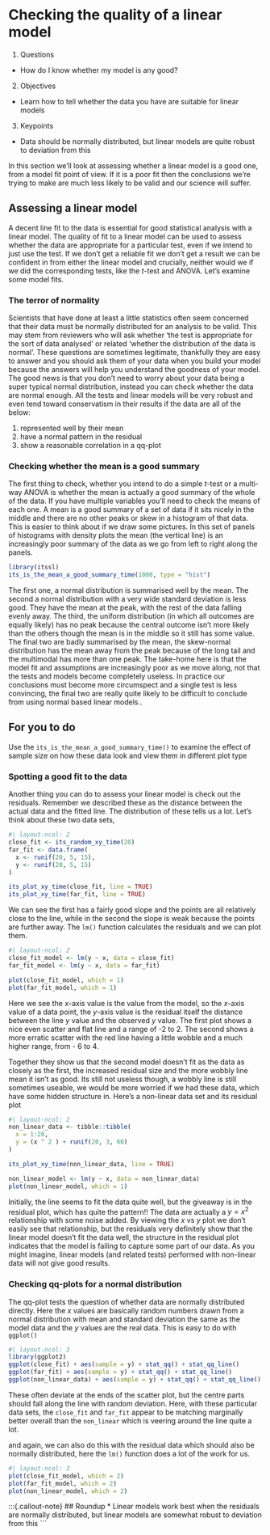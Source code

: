 # Checking the quality of a linear model

1. Questions
  * How do I know whether my model is any good?
2. Objectives
  * Learn how to tell whether the data you have are suitable for linear models
3. Keypoints
  * Data should be normally distributed, but linear models are quite robust to deviation from this

In this section we'll look at assessing whether a linear model is a good one, from a model fit point of view. If it is a poor fit then the conclusions we're trying to make are much less likely to be valid and our science will suffer.

## Assessing a linear model

A decent line fit to the data is essential for good statistical analysis with a linear model. The quality of fit to a linear model can be used to assess whether the data are appropriate for a particular test, even if we intend to just use the test. If we don't get a reliable fit we don't get a result we can be confident in from either the linear model and crucially, neither would we if we did the corresponding tests, like the $t$-test and ANOVA. Let's examine some model fits. 

### The terror of normality

Scientists that have done at least a little statistics often seem concerned that their data must be normally distributed for an analysis to be valid. This may stem from reviewers who will ask whether 'the test is appropriate for the sort of data analysed' or related 'whether the distribution of the data is normal'. These questions are sometimes legitimate, thankfully they are easy to answer and you should ask them of your data when you build your model because the answers will help you understand the goodness of your model. The good news is that you don't need to worry about your data being a super typical normal distribution, instead you can check whether the data are normal enough. All the tests and linear models will be very robust and even tend toward conservatism in their results if the data are all of the below: 

  1. represented well by their mean
  2. have a normal pattern in the residual 
  3. show a reasonable correlation in a qq-plot

### Checking whether the mean is a good summary

The first thing to check, whether you intend to do a simple $t$-test or a multi-way ANOVA is whether the mean is actually a good summary of the whole of the data. If you have multiple variables you'll need to check the means of each one. A mean is a good summary of a set of data if it sits nicely in the middle and there are no other peaks or skew in a histogram of that data. This is easier to think about if we draw some pictures. In this set of panels of histograms with density plots the mean (the vertical line) is an increasingly poor summary of the data as we go from left to right along the panels. 

```r
library(itssl)
its_is_the_mean_a_good_summary_time(1000, type = "hist")

```

The first one, a normal distribution is summarised well by the mean. The second a normal distribution with a very wide standard deviation is less good. They have the mean at the peak, with the rest of the data falling evenly away. The third, the uniform distribution (in which all outcomes are equally likely) has no peak because the central outcome isn't more likely than the others though the mean is in the middle so it still has some value. The final two are badly summarised by the mean, the skew-normal distribution has the mean away from the peak because of the long tail and the multimodal has more than one peak. The take-home here is that the model fit and assumptions are increasingly poor as we move along, not that the tests and models become completely useless. In practice our conclusions must become more circumspect and a single test is less convincing, the final two are really quite likely to be difficult to conclude from using normal based linear models..

:::{.callout-tip}
## For you to do
Use the `its_is_the_mean_a_good_summary_time()` to examine the effect of sample size on how these data look and view them in different plot type
:::

### Spotting a good fit to the data

Another thing you can do to assess your linear model is check out the residuals. Remember we described these as the distance between the actual data and the fitted line. The distribution of these tells us a lot. Let's think about these two data sets,

```r
#| layout-ncol: 2
close_fit <- its_random_xy_time(20)
far_fit <- data.frame(
  x <- runif(20, 5, 15),
  y <- runif(20, 5, 15)
)

its_plot_xy_time(close_fit, line = TRUE)
its_plot_xy_time(far_fit, line = TRUE)

```

We can see the first has a fairly good slope and the points are all relatively close to the line, while in the second the slope is weak because the points are further away. The `lm()` function calculates the residuals and we can plot them.

```r
#| layout-ncol: 2
close_fit_model <- lm(y ~ x, data = close_fit)
far_fit_model <- lm(y ~ x, data = far_fit)

plot(close_fit_model, which = 1)
plot(far_fit_model, which = 1)
```

Here we see the $x$-axis value is the value from the model, so the $x$-axis value of a data point, the $y$-axis value is the residual itself the distance between the line $y$ value and the observed $y$ value. The first plot shows a nice even scatter and flat line and a range of -2 to 2. The second shows a more erratic scatter with the red line having a little wobble and a much higher range, from - 6 to 4.

Together they show us that the second model doesn't fit as the data as closely as the first, the increased residual size and the more wobbly line mean it isn't as good. Its still not useless though, a wobbly line is still sometimes useable, we would be more worried if we had these data, which have some hidden structure in. Here's a non-linear data set and its residual plot

```r
#| layout-ncol: 2
non_linear_data <- tibble::tibble(
  x = 1:20,
  y = (x ^ 2 ) + runif(20, 3, 60)
)

its_plot_xy_time(non_linear_data, line = TRUE)

non_linear_model <- lm(y ~ x, data = non_linear_data)
plot(non_linear_model, which = 1)
```


Initially, the line seems to fit the data quite well, but the giveaway is in the residual plot, which has quite the pattern!! The data are actually a $y = x^2$ relationship with some noise added. By viewing the $x$ vs $y$ plot we don't easily see that relationship, but the residuals very definitely show that the linear model doesn't fit the data well, the structure in the residual plot indicates that the model is failing to capture some part of our data. As you might imagine, linear models (and related tests) performed with non-linear data will not give good results. 

### Checking qq-plots for a normal distribution 

The qq-plot tests the question of whether data are normally distributed directly. Here the $x$ values are basically random numbers drawn from a normal distribution with mean and standard deviation the same as the model data and the $y$ values are the real data. This is easy to do with `ggplot()`

```r
#| layout-ncol: 3
library(ggplot2)
ggplot(close_fit) + aes(sample = y) + stat_qq() + stat_qq_line()
ggplot(far_fit) + aes(sample = y) + stat_qq() + stat_qq_line()
ggplot(non_linear_data) + aes(sample = y) + stat_qq() + stat_qq_line()
```

These often deviate at the ends of the scatter plot, but the centre parts should fall along the line with random deviation. Here, with these particular data sets, the `close_fit` and `far_fit` appear to be matching marginally better overall than the `non_linear` which is veering around the line quite a lot. 


and again, we can also do this with the residual data which should also be normally distributed, here the `lm()` function does a lot of the work for us.

```r
#| layout-ncol: 3
plot(close_fit_model, which = 2)
plot(far_fit_model, which = 2)
plot(non_linear_model, which = 2)
```




:::{.callout-note}
## Roundup
  * Linear models work best when the residuals are normally distributed, but linear models are somewhat robust to deviation from this
```